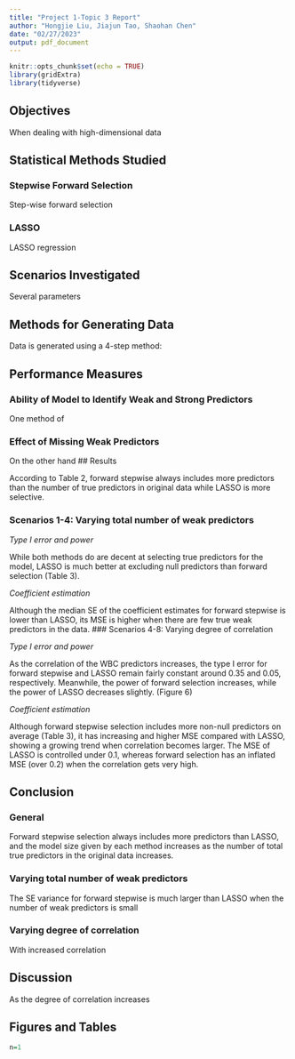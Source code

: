 ```yaml
---
title: "Project 1-Topic 3 Report"
author: "Hongjie Liu, Jiajun Tao, Shaohan Chen"
date: "02/27/2023"
output: pdf_document
---
```


```r
knitr::opts_chunk$set(echo = TRUE)
library(gridExtra)
library(tidyverse)
```

## Objectives

When dealing with high-dimensional data

## Statistical Methods Studied

### Stepwise Forward Selection

Step-wise forward selection 

### LASSO

LASSO regression 

## Scenarios Investigated

Several parameters 


## Methods for Generating Data

Data is generated using a 4-step method:

## Performance Measures

### Ability of Model to Identify Weak and Strong Predictors

One method of


### Effect of Missing Weak Predictors

On the other hand
## Results

According to Table 2, forward stepwise always includes more predictors than the number of true predictors in original data while LASSO is more selective.

### Scenarios 1-4: Varying total number of weak predictors 

*Type I error and power*

While both methods do are decent at selecting true predictors for the model, LASSO is much better at excluding null predictors than forward selection (Table 3). 


*Coefficient estimation*

Although the median SE of the coefficient estimates for forward stepwise is lower than LASSO, its MSE is higher when there are few true weak predictors in the data.
### Scenarios 4-8: Varying degree of correlation

*Type I error and power*

As the correlation of the WBC predictors increases, the type I error for forward stepwise and LASSO remain fairly constant around 0.35 and 0.05, respectively. Meanwhile, the power of forward selection increases, while the power of LASSO decreases slightly. (Figure 6)  

*Coefficient estimation*

Although forward stepwise selection includes more non-null predictors on average (Table 3), it has increasing and higher MSE compared with LASSO, showing a growing trend when correlation becomes larger. The MSE of LASSO is controlled under 0.1, whereas forward selection has an inflated MSE (over 0.2) when the correlation gets very high. 

## Conclusion

### General

Forward stepwise selection always includes more predictors than LASSO, and the model size given by each method increases as the number of total true predictors in the original data increases.

### Varying total number of weak predictors

The SE variance for forward stepwise is much larger than LASSO when the number of weak predictors is small

### Varying degree of correlation

With increased correlation

## Discussion

As the degree of correlation increases


\pagebreak

## Figures and Tables

```r
n=1
```